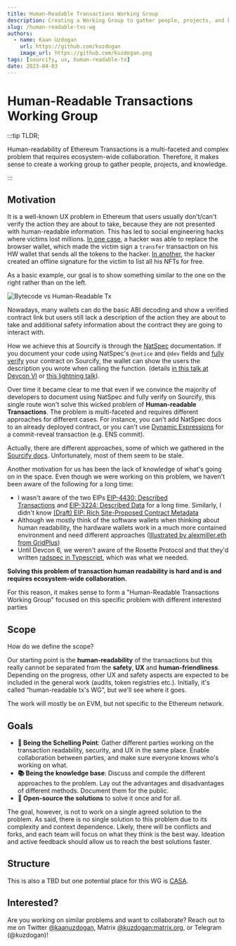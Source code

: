 ```yaml
---
title: Human-Readable Transactions Working Group
description: Creating a Working Group to gather people, projects, and knowledge around the problem of human-readable transactions.
slug: /human-readable-txs-wg
authors:
  - name: Kaan Uzdogan
    url: https://github.com/kuzdogan
    image_url: https://github.com/kuzdogan.png
tags: [sourcify, ux, human-readable-tx]
date: 2023-04-03
---
```


# Human-Readable Transactions Working Group

:::tip TLDR;

Human-readability of Ethereum Transactions is a multi-faceted and complex problem that requires ecosystem-wide collaboration. Therefore, it makes sense to create a working group to gather people, projects, and knowledge.

:::

## Motivation

It is a well-known UX problem in Ethereum that users usually don't/can't verify the action they are about to take, because they are not presented with human-readable information. This has led to social engineering hacks where victims lost millions. [In one case](https://www.coindesk.com/markets/2020/12/14/ceo-of-defi-insurer-nexus-mutual-hacked-for-8m-in-nxm-tokens/), a hacker was able to replace the browser wallet, which made the victim sign a `transfer` transaction on his HW wallet that sends all the tokens to the hacker. [In another](https://cointelegraph.com/news/moonbirds-creator-kevin-rose-loses-1-1m-in-nfts-after-1-wrong-move), the hacker created an offline signature for the victim to list all his NFTs for free.

As a basic example, our goal is to show something similar to the one on the right rather than on the left.

![Bytecode vs Human-Readable Tx](./example.png)

Nowadays, many wallets can do the basic ABI decoding and show a verified contract link but users still lack a description of the action they are about to take and additional safety information about the contract they are going to interact with.

How we achieve this at Sourcify is through the [NatSpec](https://docs.soliditylang.org/en/latest/natspec-format.html) documentation. If you document your code using NatSpec's `@notice` and `@dev` fields and [fully verify](https://docs.sourcify.dev/docs/exact-match-vs-match/) your contract on Sourcify, the wallet can show the users the description you wrote when calling the function. (details [in this talk at Devcon VI](https://www.youtube.com/watch?v=Ggm82pnalCI) or [this lightning talk](https://www.youtube.com/watch?v=D7gZtHel8Lg)).

Over time it became clear to me that even if we convince the majority of developers to document using NatSpec and fully verify on Sourcify, this single route won't solve this wicked problem of **Human-readable Transactions**. The problem is multi-faceted and requires different approaches for different cases. For instance, you can't add NatSpec docs to an already deployed contract, or you can't use [Dynamic Expressions](https://docs.soliditylang.org/en/latest/natspec-format.html#dynamic-expressions) for a commit-reveal transaction (e.g. ENS commit).

Actually, there are different approaches, some of which we gathered in the [Sourcify docs](https://docs.sourcify.dev/docs/additional-resources/#human-readable-contract-interactions--signatures). Unfortunately, most of them seem to be stale.

Another motivation for us has been the lack of knowledge of what's going on in the space. Even though we were working on this problem, we haven't been aware of the following for a long time:

- I wasn't aware of the two EIPs [EIP-4430: Described Transactions](https://eips.ethereum.org/EIPS/eip-4430) and [EIP-3224: Described Data](https://eips.ethereum.org/EIPS/eip-3224) for a long time. Similarly, I didn't know [(Draft) EIP: Rich Site-Proposed Contract Metadata](https://ethereum-magicians.org/t/eip-rich-site-proposed-contract-metadata/9635)
- Although we mostly think of the software wallets when thinking about human readability, the hardware wallets work in a much more contained environment and need different approaches ([Illustrated by alexmiller.eth from GridPlus](https://mirror.xyz/alexmiller.eth/kiwpU01XZh-rCgDDRA-jB2-pjosjogGIqCZkxryZ9Oo))
- Until Devcon 6, we weren't aware of the Rosette Protocol and that they'd written [radspec in Typescript](https://github.com/RosetteProtocol/rosette.ts/tree/main/packages/rosette-radspec), which was what we needed.

**Solving this problem of transaction human readability is hard and is and requires ecosystem-wide collaboration.**

For this reason, it makes sense to form a "Human-Readable Transactions Working Group" focused on this specific problem with different interested parties

## Scope

How do we define the scope?

Our starting point is the **human-readability** of the transactions but this really cannot be separated from the **safety**, **UX** and **human-friendliness**. Depending on the progress, other UX and safety aspects are expected to be included in the general work (audits, token registries etc.). Initially, it's called “human-readable tx's WG”, but we'll see where it goes.

The work will mostly be on EVM, but not specific to the Ethereum network.

## Goals

- **🎯 Being the Schelling Point**: Gather different parties working on the transaction readability, security, and UX in the same place. Enable collaboration between parties, and make sure everyone knows who's working on what.
- **📚 Being the knowledge base**: Discuss and compile the different approaches to the problem. Lay out the advantages and disadvantages of different methods. Document them for the public.
- **🌟 Open-source the solutions** to solve it once and for all.

The goal, however, is not to work on a single agreed solution to the problem. As said, there is no single solution to this problem due to its complexity and context dependence. Likely, there will be conflicts and forks, and each team will focus on what they think is the best way. Ideation and active feedback should allow us to reach the best solutions faster.

## Structure

This is also a TBD but one potential place for this WG is [CASA](https://github.com/ChainAgnostic/CASA).

## Interested?

Are you working on similar problems and want to collaborate? Reach out to me on Twitter [@kaanuzdogan](https://twitter.com/kaanuzdogan), Matrix [@kuzdogan:matrix.org](https://matrix.to/#/@kuzdogan:matrix.org), or Telegram (@kuzdogan)!
